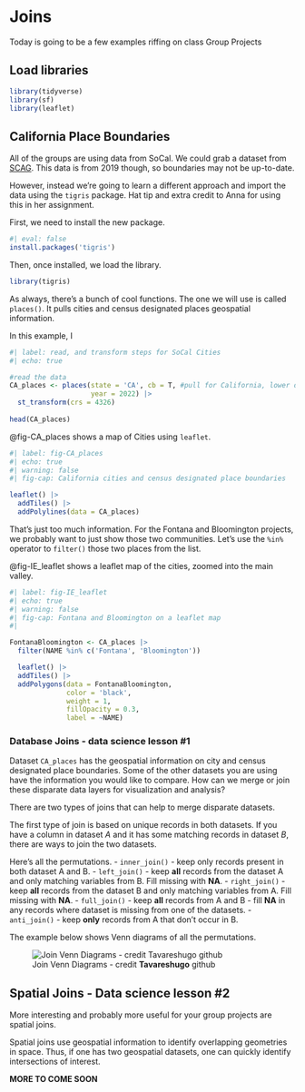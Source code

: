 # Joins {#sec-joins}

::: {.callout-note appearance="simple"}
Today is going to be a few examples riffing on class Group Projects
:::
  
## Load libraries

```r
library(tidyverse)
library(sf)
library(leaflet)
```

## California Place Boundaries  

All of the groups are using data from SoCal.  We could grab a dataset from  [SCAG](https://gisdata-scag.opendata.arcgis.com/datasets/city-boundaries-scag-region/explore).  This data is from 2019 though, so boundaries may not be up-to-date.

However, instead we're going to learn a different approach and import the data using the `tigris` package.  Hat tip and extra credit to Anna for using this in her assignment.

First, we need to install the new package.

```r
#| eval: false
install.packages('tigris')
```

Then, once installed, we load the library.

```r
library(tigris)
```

As always, there's a bunch of cool functions.  The one we will use is called `places()`.  It pulls cities and census designated places geospatial information.

In this example, I 



```r
#| label: read, and transform steps for SoCal Cities
#| echo: true

#read the data
CA_places <- places(state = 'CA', cb = T, #pull for California, lower detail level
                    year = 2022) |> 
  st_transform(crs = 4326)
  
head(CA_places)

```

@fig-CA_places shows a map of Cities using `leaflet`.

```r
#| label: fig-CA_places
#| echo: true
#| warning: false
#| fig-cap: California cities and census designated place boundaries

leaflet() |> 
  addTiles() |> 
  addPolylines(data = CA_places)
```

That's just too much information.  For the Fontana and Bloomington projects, we probably want to just show those two communities. Let's use the `%in%` operator to `filter()` those two places from the list.

@fig-IE_leaflet shows a leaflet map of the cities, zoomed into the main valley.

```r
#| label: fig-IE_leaflet
#| echo: true
#| warning: false
#| fig-cap: Fontana and Bloomington on a leaflet map
#| 

FontanaBloomington <- CA_places |> 
  filter(NAME %in% c('Fontana', 'Bloomington'))

  leaflet() |> 
  addTiles() |> 
  addPolygons(data = FontanaBloomington,
              color = 'black',
              weight = 1,
              fillOpacity = 0.3,
              label = ~NAME)
```

### Database Joins - data science lesson #1

Dataset `CA_places` has the geospatial information on city and census designated place boundaries. Some of the other datasets you are using have the information you would like to compare.  How can we merge or join these disparate data layers for visualization and analysis?
                          
There are two types of joins that can help to merge disparate datasets.

The first type of join is based on unique records in both datasets.  If you have a column in dataset *A* and it has some matching records in dataset *B*, there are ways to join the two datasets.

Here's all the permutations.                                                                                                                                                        -   `inner_join()` - keep only records present in both dataset A and B.                   -   `left_join()` - keep **all** records from the dataset A and only matching variables from B. Fill missing with **NA**.
-   `right_join()` - keep **all** records from the dataset B and only matching variables from A. Fill missing with **NA**.
-   `full_join()` - keep **all** records from A and B - fill **NA** in any records where dataset is missing from one of the datasets.                                              -   `anti_join()` - keep **only** records from A that don't occur in B.

The example below shows Venn diagrams of all the permutations.

![Join Venn Diagrams - credit **Tavareshugo** github](https://tavareshugo.github.io/r-intro-tidyverse-gapminder/fig/07-dplyr_joins.svg)

## Spatial Joins - Data science lesson #2 

More interesting and probably more useful for your group projects are spatial joins.

Spatial joins use geospatial information to identify overlapping geometries in space.  Thus, if one has two geospatial datasets, one can quickly identify intersections of interest.

**MORE TO COME SOON**
